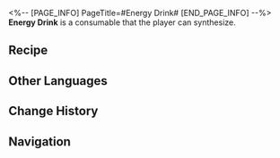 <%-- [PAGE_INFO]
PageTitle=#Energy Drink#
[END_PAGE_INFO] --%>
{{Consumable Infobox
|id          = 401006
|image       = Item Energy Drink.png{{subst:void|<!--$UPLOAD:<<SpriteOutput/ItemFigures/401006.png>-<Item Energy Drink.png>-<Consumable Icons>>-->}}
|type        = Restorative Consumables
|rarity      = 2
|effect      = Upon use, immediately regenerates 30% of Max Energy for a single ally.
|description = Energy drink that gives you a second wind.
|effectType  = 
|effectType2 = 
|effectType3 = 
|recipe      = {{cx|Source missing}}
|source1     = [[Omni-Synthesizer]]
|source2     = [[Vending Machine]]
|source3     = 
}}
{{Description|''"Here are some facts: Imaginary Energy contains power, and the human body needs power. Therefore, the human body can absorb Imaginary Energy."''}}
'''Energy Drink''' is a consumable that the player can synthesize.

==Recipe==
{{Recipe
|type             = Synthesis
|group            = Consumable
|Phlogiston       = 3
|Virtual Particle = 2
|sort             = Phlogiston;Virtual Particle
}}

==Other Languages==
{{Other Languages
|en   = Energy Drink
|zhs  = 能量饮料
|zht  = 能量飲料
|ja   = エナジードリンク
|ko   = 에너지 음료
|es   = Bebida energética
|fr   = Boisson énergétique
|ru   = Энергетический напиток
|th   = Energy Drink
|vi   = Thức Uống Năng Lượng
|de   = Energy-Drink
|id   = Energy Drink
|pt   = Energético
}}

==Change History==
{{Change History|1.0}}

==Navigation==
{{Consumable Navbox}}